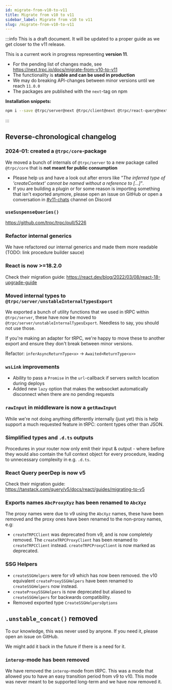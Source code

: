 ```yaml
---
id: migrate-from-v10-to-v11
title: Migrate from v10 to v11
sidebar_label: Migrate from v10 to v11
slug: /migrate-from-v10-to-v11
---
```


:::info
This is a draft document. It will be updated to a proper guide as we get closer to the v11 release.

This is a current work in progress representing **version 11**.

- For the pending list of changes made, see https://next.trpc.io/docs/migrate-from-v10-to-v11
- The functionality is **stable and can be used in production**
- We may do breaking API-changes between minor versions until we reach `11.0.0`
- The packages are published with the `next`-tag on npm

**Installation snippets:**

```bash
npm i --save @trpc/server@next @trpc/client@next @trpc/react-query@next @trpc/next@next @tanstack/react-query@latest @tanstack/react-query-devtools@latest
```

:::

## Reverse-chronological changelog

### 2024-01: created a `@trpc/core`-package

We moved a bunch of internals of `@trpc/server` to a new package called `@trpc/core` that is **not meant for public consumption**

- Please help us and have a look out after errors like _"The inferred type of 'createContext' cannot be named without a reference to [...]"_.
- If you are building a plugin or for some reason is importing something that isn't exported anymore, please open an issue on GitHub or open a conversation in [#v11-chats](https://discord.com/channels/867764511159091230/1057652120473575505) channel on Discord

### `useSuspenseQueries()`

https://github.com/trpc/trpc/pull/5226

### Refactor internal generics

We have refactored our internal generics and made them more readable (TODO: link procedure builder sauce)

### React is now >=18.2.0

Check their migration guide: https://react.dev/blog/2022/03/08/react-18-upgrade-guide

### Moved internal types to `@trpc/server/unstableInternalTypesExport`

We exported a bunch of utility functions that we used in tRPC within `@trpc/server`, these have now be moved to `@trpc/server/unstableInternalTypesExport`. Needless to say, you should not use those.

If you're making an adapter for tRPC, we're happy to move these to another export and ensure they don't break between minor versions.

Refactor: `inferAsyncReturnType<x>` -> `Awaited<ReturnType<x>>`

### `wsLink` improvements

- Ability to pass a `Promise` in the `url`-callback if servers switch location during deploys
- Added new `lazy` option that makes the websocket automatically disconnect when there are no pending requests

### `rawInput` in middleware is now a `getRawInput`

While we're not doing anything differently internally (just yet) this is help support a much requested feature in tRPC: content types other than JSON.

### Simplified types and `.d.ts` outputs

Procedures in your router now only emit their input & output - where before they would also contain the full context object for every procedure, leading to unnecessary complexity in e.g. `.d.ts`.

### React Query peerDep is now v5

Check their migration guide: https://tanstack.com/query/v5/docs/react/guides/migrating-to-v5

### Exports names `AbcProxyXyz` has been renamed to `AbcXyz`

The proxy names were due to v9 using the `AbcXyz` names, these have been removed and the proxy ones have been renamed to the non-proxy names, e.g:

- `createTRPCClient` was deprecated from v9, and is now completely removed. The `createTRPCProxyClient` has been renamed to `createTRPCClient` instead. `createTRPCProxyClient` is now marked as deprecated.

### SSG Helpers

- `createSSGHelpers` were for v9 which has now been removed. the v10 equivalent `createProxySSGHelpers` have been renamed to `createSSGHelpers` now instead.
- `createProxySSGHelpers` is now deprecated but aliased to `createSSGHelpers` for backwards compatibility.
- Removed exported type `CreateSSGHelpersOptions`

## `.unstable_concat()` removed

To our knowledge, this was never used by anyone. If you need it, please open an issue on GitHub.

We might add it back in the future if there is a need for it.

### `interop`-mode has been removed

We have removed the `interop`-mode from tRPC. This was a mode that allowed you to have an easy transition period from v9 to v10. This mode was never meant to be supported long-term and we have now removed it.
